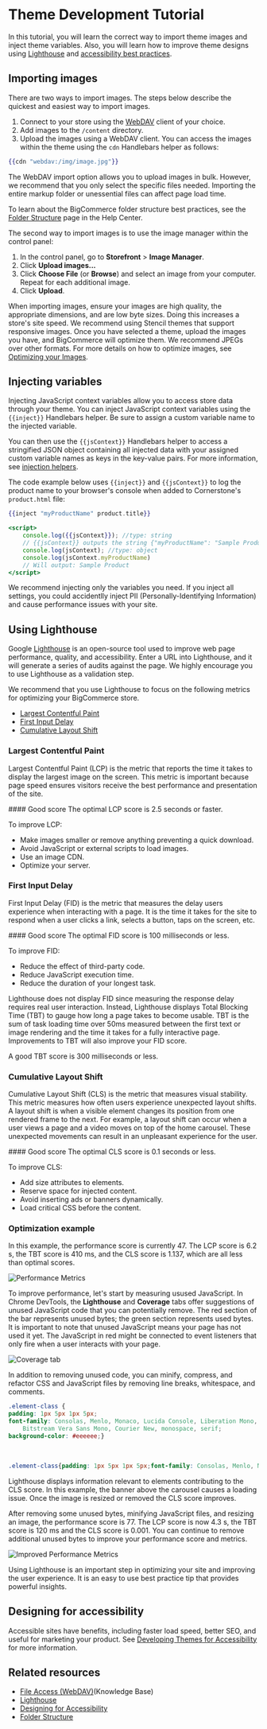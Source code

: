 # Theme Development Tutorial

In this tutorial, you will learn the correct way to import theme images and inject theme variables. Also, you will learn how to improve theme designs using [Lighthouse](https://developer.chrome.com/docs/lighthouse/overview) and [accessibility best practices](/docs/storefront/stencil/themes/accessibility).

## Importing images
There are two ways to import images. The steps below describe the quickest and easiest way to import images.
1. Connect to your store using the [WebDAV](https://support.bigcommerce.com/s/article/File-Access-WebDAV) client of your choice.
2. Add images to the `/content` directory.
3. Upload the images using a WebDAV client. You can access the images within the theme using the `cdn` Handlebars helper as follows:

```handlebars filename="cdn helper" copy
{{cdn "webdav:/img/image.jpg"}}
```
The WebDAV import option allows you to upload images in bulk. However, we recommend that you only select the specific files needed. Importing the entire markup folder or unessential files can affect page load time.

To learn about the BigCommerce folder structure best practices, see the [Folder Structure](https://support.bigcommerce.com/s/article/File-Access-WebDAV#folder) page in the Help Center.

The second way to import images is to use the image manager within the control panel:
1. In the control panel, go to **Storefront** > **Image Manager**.
2. Click **Upload images...**
3. Click **Choose File** (or **Browse**) and select an image from your computer. Repeat for each additional image.
4. Click **Upload**.

When importing images, ensure your images are high quality, the appropriate dimensions, and are low byte sizes. Doing this increases a store's site speed. We recommend using Stencil themes that support responsive images. Once you have selected a theme, upload the images you have, and BigCommerce will optimize them. We recommend JPEGs over other formats. For more details on how to optimize images, see [Optimizing your Images](https://support.bigcommerce.com/s/article/Optimizing-Your-Images).

## Injecting variables

Injecting JavaScript context variables allow you to access store data through your theme. You can inject JavaScript context variables using the `{{inject}}` Handlebars helper. Be sure to assign a custom variable name to the injected variable.

You can then use the `{{jsContext}}` Handlebars helper to access a stringified JSON object containing all injected data with your assigned custom variable names as keys in the key-value pairs. For more information, see [injection helpers](/docs/storefront/stencil/themes/context/handlebars-reference#inject). 

The code example below uses `{{inject}}` and `{{jsContext}}` to log the product name to your browser's console when added to Cornerstone's `product.html` file: 

```handlebars filename="product.html" showLineNumbers copy
{{inject "myProductName" product.title}}

<script>
    console.log({{jsContext}}); //type: string
    // {{jsContext}} outputs the string {"myProductName": "Sample Product"}
    console.log(jsContext); //type: object
    console.log(jsContext.myProductName)
    // Will output: Sample Product
</script>
```

We recommend injecting only the variables you need. If you inject all settings, you could accidentlly inject PII (Personally-Identifying Information) and cause performance issues with your site.

## Using Lighthouse

Google [Lighthouse](https://developers.google.com/web/tools/lighthouse) is an open-source tool used to improve web page performance, quality, and accessibility. Enter a URL into Lighthouse, and it will generate a series of audits against the page. We highly encourage you to use Lighthouse as a validation step.

We recommend that you use Lighthouse to focus on the following metrics for optimizing your BigCommerce store.
* [Largest Contentful Paint](#largest-contentful-paint)
* [First Input Delay](#first-input-delay)
* [Cumulative Layout Shift](#cumulative-layout-shift)

### Largest Contentful Paint
Largest Contentful Paint (LCP) is the metric that reports the time it takes to display the largest image on the screen. This metric is important because page speed ensures visitors receive the best performance and presentation of the site.

<Callout type="info">
 #### Good score
 The optimal LCP score is 2.5 seconds or faster. 
</Callout>

To improve LCP:
* Make images smaller or remove anything preventing a quick download.
* Avoid JavaScript or external scripts to load images.
* Use an image CDN.
* Optimize your server.

### First Input Delay
First Input Delay (FID) is the metric that measures the delay users experience when interacting with a page. It is the time it takes for the site to respond when a user clicks a link, selects a button, taps on the screen, etc.

<Callout type="info">
 #### Good score
 The optimal FID score is 100 milliseconds or less. 
</Callout>

To improve FID:
* Reduce the effect of third-party code.
* Reduce JavaScript execution time.
* Reduce the duration of your longest task.

Lighthouse does not display FID since measuring the response delay requires real user interaction. Instead, Lighthouse displays Total Blocking Time (TBT) to gauge how long a page takes to become usable. TBT is the sum of task loading time over 50ms measured between the first text or image rendering and the time it takes for a fully interactive page. Improvements to TBT will also improve your FID score.

A good TBT score is 300 milliseconds or less.

### Cumulative Layout Shift

Cumulative Layout Shift (CLS) is the metric that measures visual stability. This metric measures how often users experience unexpected layout shifts. A layout shift is when a visible element changes its position from one rendered frame to the next. For example, a layout shift can occur when a user views a page and a video moves on top of the home carousel. These unexpected movements can result in an unpleasant experience for the user.

<Callout type="info">
 #### Good score
 The optimal CLS score is 0.1 seconds or less. 
</Callout>

To improve CLS:
* Add size attributes to elements.
* Reserve space for injected content.
* Avoid inserting ads or banners dynamically.
* Load critical CSS before the content.

### Optimization example

In this example, the performance score is currently 47. The LCP score is 6.2 s, the TBT score is 410 ms, and the CLS score is 1.137, which are all less than optimal scores.

![Performance Metrics](https://raw.githubusercontent.com/bigcommerce/dev-docs/master/assets/images/performance-example-1.png "Performance Metrics")

To improve performance, let's start by measuring usused JavaScript. In Chrome DevTools, the **Lighthouse** and **Coverage** tabs offer suggestions of unused JavaScript code that you can potentially remove. The red section of the bar represents unused bytes; the green section represents used bytes. It is important to note that unused JavaScript means your page has not used it yet. The JavaScript in red might be connected to event listeners that only fire when a user interacts with your page.

![Coverage tab](https://raw.githubusercontent.com/bigcommerce/dev-docs/master/assets/images/performance-example-2.png "Coverage tab")

In addition to removing unused code, you can minify, compress, and refactor CSS and JavaScript files by removing line breaks, whitespace, and comments.

```css filename="Example, Part 1: Not minified" showLineNumbers copy
.element-class {
padding: 1px 5px 1px 5px;
font-family: Consolas, Menlo, Monaco, Lucida Console, Liberation Mono, DejaVu Sans Mono, 
    Bitstream Vera Sans Mono, Courier New, monospace, serif;
background-color: #eeeeee;}
```
&nbsp;
```css filename="Example, Part 2: Minified" showLineNumbers copy
.element-class{padding: 1px 5px 1px 5px;font-family: Consolas, Menlo, Monaco, Lucida Console, Liberation Mono, DejaVu Sans Mono, Bitstream Vera Sans Mono, Courier New, monospace, serif;background-color: #eee;}
```

Lighthouse displays information relevant to elements contributing to the CLS score. In this example, the banner above the carousel causes a loading issue. Once the image is resized or removed the CLS score improves.

After removing some unused bytes, minifying JavaScript files, and resizing an image, the performance score is 77. The LCP score is now 4.3 s, the TBT score is 120 ms and the CLS score is 0.001. You can continue to remove additional unused bytes to improve your performance score and metrics. 

![Improved Performance Metrics](https://raw.githubusercontent.com/bigcommerce/dev-docs/master/assets/images/performance-example-3.png "Improved Performance Metrics")

Using Lighthouse is an important step in optimizing your site and improving the user experience. It is an easy to use best practice tip that provides powerful insights. 

## Designing for accessibility

Accessible sites have benefits, including faster load speed, better SEO, and useful for marketing your product. See [Developing Themes for Accessibility](/docs/storefront/stencil/themes/accessibility) for more information.

## Related resources
- [File Access (WebDAV)](https://support.bigcommerce.com/s/article/File-Access-WebDAV)(Knowledge Base)
- [Lighthouse](https://developers.google.com/web/tools/lighthouse)
- [Designing for Accessibility](/docs/storefront/stencil/themes/accessibility)
- [Folder Structure](https://support.bigcommerce.com/s/article/File-Access-WebDAV#folder)
